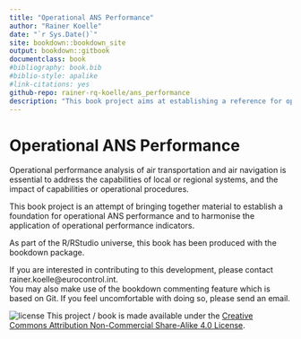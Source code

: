 ```yaml
--- 
title: "Operational ANS Performance"
author: "Rainer Koelle"
date: "`r Sys.Date()`"
site: bookdown::bookdown_site
output: bookdown::gitbook
documentclass: book
#bibliography: book.bib
#biblio-style: apalike
#link-citations: yes
github-repo: rainer-rq-koelle/ans_performance
description: "This book project aims at establishing a reference for operational ANS performance measurement."
---
```


# Operational ANS Performance {-}

Operational performance analysis of air transportation and air navigation is essential to address the capabilities of local or regional systems, and the impact of capabilities or operational procedures.

This book project is an attempt of bringing together material to establish a foundation for operational ANS performance and to harmonise the application of operational performance indicators.

As part of the R/RStudio universe, this book has been produced with the bookdown package.

If you are interested in contributing to this development, please contact rainer.koelle@eurocontrol.int.     
You may also make use of the bookdown commenting feature which is based on Git. If you feel uncomfortable with doing so, please send an email.

![license](./images/by-nc-sa.png) This project / book is made available under the 
[Creative Commons Attribution Non-Commercial Share-Alike 4.0 License](https://creativecommons.org/licenses/by-nc-sa/4.0/).